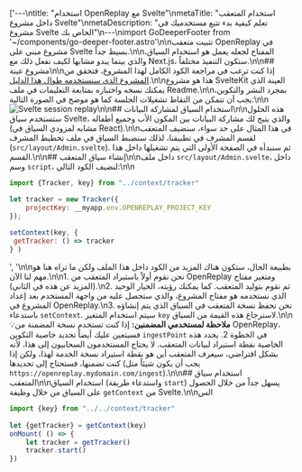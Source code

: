 ['---\ntitle: "استخدام OpenReplay مع Svelte"\nmetaTitle: "استخدام المتعقب داخل مشروع Svelte"\nmetaDescription: "تعلم كيفية بدء تتبع مستخدميك في مشروع Svelte الخاص بك"\n---\nimport GoDeeperFooter from \'~/components/go-deeper-footer.astro\'\n\nتثبيت متعقب OpenReplay في مشروع مبني على Svelte بسيط جداً.\n\nالمفتاح لجعله يعمل هو استخدام السياق، والذي بينما يبدو مشابها لكيف نفعل ذلك مع Next.js، ستكون التنفيذ مختلفاً.\n\n## مشروع عينة\n\nإذا كنت ترغب في مراجعة الكود الكامل لهذا المشروع، فتحقق من [المشروع الذي سنستخدمه طوال هذا الدليل](https://github.com/deleteman/openreplay-svelte-example).\n\nهذا هو مشروع SvelteKit العينة الذي يمكنك نسخه واختباره بمتابعة التعليمات في ملف Readme.\n\nبمجرد النشر والتكوين، يجب أن تتمكن من التقاط تشغيلات الجلسة كما هو موضح في الصورة التالية:\n\n![Svelte session replay](images/svelte-session.png)\n\n## استخدام السياق لمشاركة البيانات\n\nهذه الحلول ستستخدم سياق Svelte، والذي يتيح لك مشاركة البيانات بين المكون الأب وجميع أطفاله (مشابه لمزودي السياق في React).\n\nفي هذا المثال على حد سواء، سنضيف المتعقب لقسم المشرف في تطبيقنا، لذلك سنضبط السياق في ملف تخطيط المشرف (`src/layout/Admin.svelte`). ثم سنبدأه في الصفحة الأولى التي يتم تشغيلها داخل هذا القسم.\n\n## إنشاء سياق المتعقب\n\nداخل ملف `src/layout/Admin.svelte`، داخل وسم `script`، لنضيف الكود التالي:\n\n
```jsx
import {Tracker, key} from "../context/tracker"

let tracker = new Tracker({
    projectKey: __myapp.env.OPENREPLAY_PROJECT_KEY
});
  
setContext(key, {
 getTracker: () => tracker
} )
```
', '\n\nبطبيعة الحال، ستكون هناك المزيد من الكود داخل هذا الملف ولكن ما تراه هنا هو مهم لنا الآن.\n\n1. نحن نقوم أولاً باستيراد المتعقب من OpenReplay ومتغير مفتاح (المزيد عن هذه في الثاني).\n2. ثم نقوم بتوليد المتعقب. كما يمكنك رؤيته، الخيار الوحيد الذي نستخدمه هو مفتاح المشروع، والذي ستحصل عليه من واجهة المستخدم بعد إعداد المشروع في OpenReplay.\n3. نحن نحفظ نسخة المتعقب في السياق الذي يتم إنشاؤه باستدعاء `setContext`. سيتم استخدام المتغير `key` لاسترجاع هذه القيمة من السياق.\n\n💡**ملاحظة لمستخدمي المضمنين:** إذا كنت تستخدم نسخة المضمنة من OpenReplay، فسيتعين عليك أيضاً تحديد خاصية التكوين `ingestPoint` في الخطوة 2. يحدد هذه الخاصية نقطة استيراد لبيانات المتعقب. لا يحتاج المستخدمون السحابيون إلى هذا، لأنه بشكل افتراضي، سيعرف المتعقب أين هو نقطة استيراد نسخة الخدمة لهذا، ولكن إذا كنت تضمنها، فستحتاج إلى تحديدها (يجب أن يكون شيئاً مثل `https://openreplay.mydomain.com/ingest`).\n\n## استخدام سياق المتعقب\n\nاستخدام السياق (واستدعاء طريقة `start`) يسهل جداً من خلال الحصول على السياق من خلال وظيفة `getContext` من Svelte.\n\nالس
```jsx
import {key} from "../../context/tracker"
  
let {getTracker} = getContext(key)
onMount( () => {
	let tracker = getTracker()
	tracker.start()
})
```

